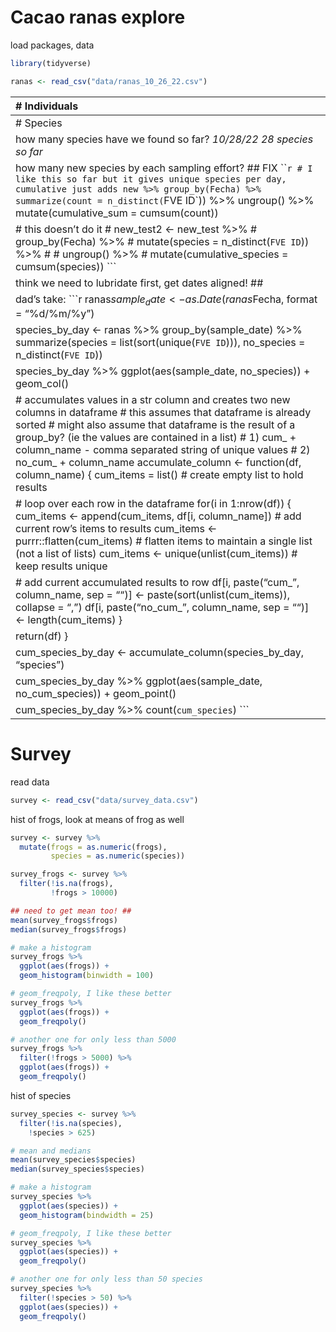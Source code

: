 
# Cacao ranas explore

load packages, data
```r
library(tidyverse)

ranas <- read_csv("data/ranas_10_26_22.csv")
```


--------------------------------------------------------------------------------
# Individuals

simple ind caught for each site
```r
new <- ranas %>%
  filter(Recap == "N")

# simple ind caught for each site - just look at number new ind caught
new %>%
  group_by(Sitio) %>%
  summarize(count = n_distinct(Numero)) %>%
  ggplot(aes(Sitio, count)) +
  geom_col()
```

how has number of ind changed over time?
## FIX
*like this fig so far, but need to adjust axes, theme*
```r
new_test <- new %>%
  group_by(Fecha) %>%
  mutate(new_ind = as.numeric(max(Numero)))

# this is close, need to adjust axis ticks
new_test %>%
  ggplot(aes(x = factor(Fecha, level = c(
    '01/09/22', '02/09/22', '03/09/22', '05/09/22', '06/09/22',
    '07/09/22', '08/09/22', '09/09/22', '10/09/22', '12/09/22',
    '13/09/22', '14/09/22', '15/09/22', '17/09/22', '19/09/22',
    '03/10/22', '05/10/22', '07/10/22', '08/10/22', '10/10/22', 
    '12/10/22')), 
    y = new_ind)) +
  geom_point() +
  theme(axis.text.x=element_blank(),
        axis.ticks.x=element_blank()) +
  labs(x = 'Sampling Nights', y = 'Cumulative Unique Individuals')
```


--------------------------------------------------------------------------------
# Species

how many species have we found so far?
*10/28/22 28 species so far*
```r
new %>%
  summarize(count = n_distinct(`FVE ID`))
```

how many new species by each sampling effort?
## FIX
```r
# I like this so far but it gives unique species per day, cumulative just adds
new %>%
  group_by(Fecha) %>%
  summarize(count = n_distinct(`FVE ID`)) %>%
  ungroup() %>%
  mutate(cumulative_sum = cumsum(count))

# this doesn't do it
# new_test2 <- new_test %>%
#   group_by(Fecha) %>%
#   mutate(species = n_distinct(`FVE ID`)) %>%
#  # ungroup() %>%
#   mutate(cumulative_species = cumsum(species))
```

think we need to lubridate first, get dates aligned! ##

dad's take:
```r
ranas$sample_date <- as.Date(ranas$Fecha, format = "%d/%m/%y")

species_by_day <- ranas %>%
  group_by(sample_date) %>%
  summarize(species = list(sort(unique(`FVE ID`))),
            no_species = n_distinct(`FVE ID`))
 
species_by_day %>%
  ggplot(aes(sample_date, no_species)) +
  geom_col()

# accumulates values in a str column and creates two new columns in dataframe
# this assumes that dataframe is already sorted
# might also assume that dataframe is the result of a group_by? (ie the values are contained in a list)
# 1) cum_ + column_name - comma separated string of unique values
# 2) no_cum_ + column_name
accumulate_column <- function(df, column_name) {
  cum_items = list()   # create empty list to hold results
 
  # loop over each row in the dataframe
  for(i in 1:nrow(df)) {
    cum_items <- append(cum_items, df[i, column_name])     # add current row's items to results
    cum_items <- purrr::flatten(cum_items)      # flatten items to maintain a single list (not a list of lists)
    cum_items <- unique(unlist(cum_items))                 # keep results unique
   
    # add current accumulated results to row
    df[i, paste("cum_", column_name, sep = "")] <- paste(sort(unlist(cum_items)), 
                                                         collapse = ",")
    df[i, paste("no_cum_", column_name, sep = "")] <- length(cum_items)
  }
 
  return(df)
}

cum_species_by_day <- accumulate_column(species_by_day, "species")

cum_species_by_day %>%
  ggplot(aes(sample_date, no_cum_species)) +
  geom_point()

cum_species_by_day %>%
  count(`cum_species`)
```


--------------------------------------------------------------------------------
# Survey

read data
```r
survey <- read_csv("data/survey_data.csv")
```

hist of frogs, look at means of frog as well
```r
survey <- survey %>%
  mutate(frogs = as.numeric(frogs),
         species = as.numeric(species))

survey_frogs <- survey %>%
  filter(!is.na(frogs),
         !frogs > 10000)

## need to get mean too! ##
mean(survey_frogs$frogs)
median(survey_frogs$frogs)

# make a histogram
survey_frogs %>%
  ggplot(aes(frogs)) +
  geom_histogram(binwidth = 100)

# geom_freqpoly, I like these better
survey_frogs %>%
  ggplot(aes(frogs)) +
  geom_freqpoly()

# another one for only less than 5000
survey_frogs %>%
  filter(!frogs > 5000) %>%
  ggplot(aes(frogs)) +
  geom_freqpoly()
```

hist of species
```r
survey_species <- survey %>%
  filter(!is.na(species),
    !species > 625)

# mean and medians
mean(survey_species$species)
median(survey_species$species)

# make a histogram
survey_species %>%
  ggplot(aes(species)) +
  geom_histogram(bindwidth = 25)

# geom_freqpoly, I like these better
survey_species %>%
  ggplot(aes(species)) +
  geom_freqpoly()

# another one for only less than 50 species
survey_species %>%
  filter(!species > 50) %>%
  ggplot(aes(species)) +
  geom_freqpoly()
```




